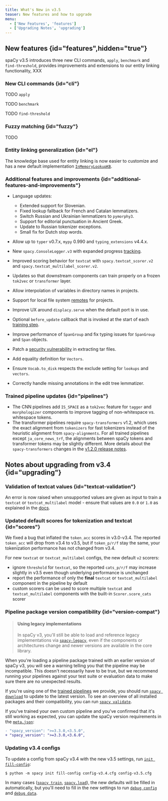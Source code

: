 ```yaml
---
title: What's New in v3.5
teaser: New features and how to upgrade
menu:
  - ['New Features', 'features']
  - ['Upgrading Notes', 'upgrading']
---
```


## New features {id="features",hidden="true"}

spaCy v3.5 introduces three new CLI commands, `apply`, `benchmark` and
`find-threshold`, provides improvements and extensions to our entity linking
functionality, XXX

### New CLI commands {id="cli"}

TODO `apply`

TODO `benchmark`

TODO `find-threshold`

### Fuzzy matching {id="fuzzy"}

TODO

### Entity linking generalization {id="el"}

The knowledge base used for entity linking is now easier to customize and has a
new default implementation [`InMemoryLookupKB`](/api/kb_in_memory).

### Additional features and improvements {id="additional-features-and-improvements"}

- Language updates:
  - Extended support for Slovenian.
  - Fixed lookup fallback for French and Catalan lemmatizers.
  - Switch Russian and Ukrainian lemmatizers to `pymorphy3`.
  - Support for editorial punctuation in Ancient Greek.
  - Update to Russian tokenizer exceptions.
  - Small fix for Dutch stop words.
- Allow up to `typer` v0.7.x, `mypy` 0.990 and `typing_extensions` v4.4.x.
- New `spacy.ConsoleLogger.v3` with expanded progress
  [tracking](/api/top-level#ConsoleLogger).
- Improved scoring behavior for `textcat` with `spacy.textcat_scorer.v2` and
  `spacy.textcat_multilabel_scorer.v2`.

- Updates so that downstream components can train properly on a frozen `tok2vec`
  or `transformer` layer.
- Allow interpolation of variables in directory names in projects.
- Support for local file system [remotes](/usage/projects#remote) for projects.
- Improve UX around `displacy.serve` when the default port is in use.
- Optional `before_update` callback that is invoked at the start of each
  [training step](/api/data-formats#config-training).
- Improve performance of `SpanGroup` and fix typing issues for `SpanGroup` and
  `Span` objects.
- Patch a
  [security vulnerability](https://github.com/advisories/GHSA-gw9q-c7gh-j9vm) in
  extracting tar files.
- Add equality definition for `Vectors`.
- Ensure `Vocab.to_disk` respects the exclude setting for `lookups` and
  `vectors`.
- Correctly handle missing annotations in the edit tree lemmatizer.

### Trained pipeline updates {id="pipelines"}

- The CNN pipelines add `IS_SPACE` as a `tok2vec` feature for `tagger` and
  `morphologizer` components to improve tagging of non-whitespace vs. whitespace
  tokens.
- The transformer pipelines require `spacy-transformers` v1.2, which uses the
  exact alignment from `tokenizers` for fast tokenizers instead of the heuristic
  alignment from `spacy-alignments`. For all trained pipelines except
  `ja_core_news_trf`, the alignments between spaCy tokens and transformer tokens
  may be slightly different. More details about the `spacy-transformers` changes
  in the
  [v1.2.0 release notes](https://github.com/explosion/spacy-transformers/releases/tag/v1.2.0).

## Notes about upgrading from v3.4 {id="upgrading"}

### Validation of textcat values {id="textcat-validation"}

An error is now raised when unsupported values are given as input to train a
`textcat` or `textcat_multilabel` model - ensure that values are `0.0` or `1.0`
as explained in the [docs](/api/textcategorizer#assigned-attributes).

### Updated default scores for tokenization and textcat {id="scores"}

We fixed a bug that inflated the `token_acc` scores in v3.0-v3.4. The reported
`token_acc` will drop from v3.4 to v3.5, but if `token_p/r/f` stay the same,
your tokenization performance has not changed from v3.4.

For new `textcat` or `textcat_multilabel` configs, the new default `v2` scorers:

- ignore `threshold` for `textcat`, so the reported `cats_p/r/f` may increase
  slightly in v3.5 even though underlying performance is unchanged
- report the performance of only the **final** `textcat` or `textcat_multilabel`
  component in the pipeline by default
- custom scorers can be used to score multiple `textcat` and
  `textcat_multilabel` components with the built-in `Scorer.score_cats` scorer

### Pipeline package version compatibility {id="version-compat"}

> #### Using legacy implementations
>
> In spaCy v3, you'll still be able to load and reference legacy implementations
> via [`spacy-legacy`](https://github.com/explosion/spacy-legacy), even if the
> components or architectures change and newer versions are available in the
> core library.

When you're loading a pipeline package trained with an earlier version of spaCy
v3, you will see a warning telling you that the pipeline may be incompatible.
This doesn't necessarily have to be true, but we recommend running your
pipelines against your test suite or evaluation data to make sure there are no
unexpected results.

If you're using one of the [trained pipelines](/models) we provide, you should
run [`spacy download`](/api/cli#download) to update to the latest version. To
see an overview of all installed packages and their compatibility, you can run
[`spacy validate`](/api/cli#validate).

If you've trained your own custom pipeline and you've confirmed that it's still
working as expected, you can update the spaCy version requirements in the
[`meta.json`](/api/data-formats#meta):

```diff
- "spacy_version": ">=3.3.0,<3.5.0",
+ "spacy_version": ">=3.3.0,<3.6.0",
```

### Updating v3.4 configs

To update a config from spaCy v3.4 with the new v3.5 settings, run
[`init fill-config`](/api/cli#init-fill-config):

```cli
$ python -m spacy init fill-config config-v3.4.cfg config-v3.5.cfg
```

In many cases ([`spacy train`](/api/cli#train),
[`spacy.load`](/api/top-level#spacy.load)), the new defaults will be filled in
automatically, but you'll need to fill in the new settings to run
[`debug config`](/api/cli#debug) and [`debug data`](/api/cli#debug-data).
